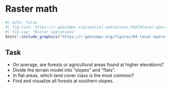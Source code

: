 # Raster math



```r
#| echo: false
#| fig-link: https://r.geocompx.org/spatial-operations.html#local-operations
#| fig-cap: "Raster operations"
knitr::include_graphics("https://r.geocompx.org/figures/04-local-operations.png")
```



::: {.callout-important}
## Task

* On average, are forests or agricultural areas found at higher elevations?
* Divide the terrain model into "slopes" and "flats".
* In flat areas, which land cover class is the most common?
* Find and visualize all forests at southern slopes.
:::



